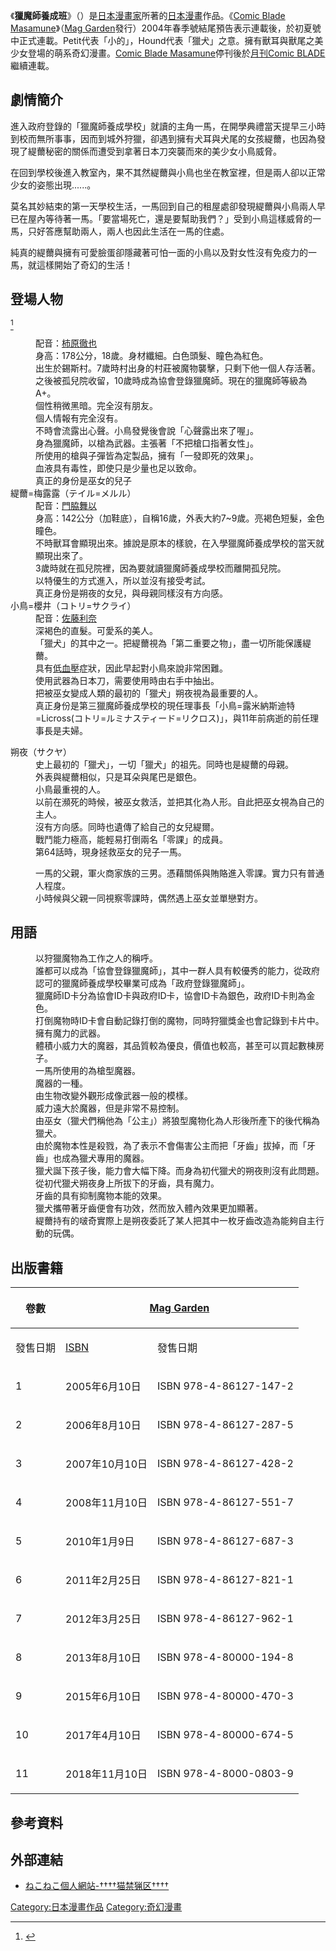 {{refimprove|time=2014-05-05T02:15:09+00:00}}
{{Infobox animanga/Headerofja
|title= 獵魔師養成班
|image= Petit-Hound01.jpg
|size= 200px
|caption= 
|japanese= ぷちはうんど
|english= Petit-Hound
|kana= 
|romaji= Puchi Haundo
|genre= [[奇幻|奇幻]]、[[校園|校園]]
}}
{{Infobox animanga/Manga
|作者= {{lang|ja|ねこねこ}}
|作畫= 
|出版社= {{flagicon|JPN}} [[MAG_Garden|MAG Garden]]<br/>{{flagicon|ROC}} [[東立出版社|東立出版社]]
|其他出版社= 
|連載雜誌= [[Comic_Blade_Masamune|Comic Blade Masamune]]<br/>→[[月刊Comic_BLADE|月刊Comic BLADE]]
|label= ブレイドコミックス
|網路=
|發售日= 
|開始= 2004年
|結束= 
|冊數= 既刊11冊（2018年11月）
|話數= 共79話
|其他= 
}}
{{Infobox animanga/Footerofja}}

《'''獵魔師養成班'''》（{{lang-ja|ぷちはうんど}}）是[[日本漫畫家|日本漫畫家]]{{lang|ja|ねこねこ}}所著的[[日本漫畫|日本漫畫]]作品。《[[Comic_Blade_Masamune|Comic Blade Masamune]]》（[[Mag_Garden|Mag Garden]]發行）2004年春季號結尾預告表示連載後，於初夏號中正式連載。Petit代表「小的」，Hound代表「獵犬」之意。擁有獸耳與獸尾之美少女登場的萌系奇幻漫畫。[[Comic_Blade_Masamune|Comic Blade Masamune]]停刊後於[[月刊Comic_BLADE|月刊Comic BLADE]]繼續連載。

==劇情簡介==
進入政府登錄的「獵魔師養成學校」就讀的主角一馬，在開學典禮當天提早三小時到校而無所事事，因而到城外狩獵，卻遇到擁有犬耳與犬尾的女孩緹薾，也因為發現了緹薾秘密的關係而遭受到拿著日本刀突襲而來的美少女小鳥威脅。

在回到學校後進入教室內，果不其然緹薾與小鳥也坐在教室裡，但是兩人卻以正常少女的姿態出現......。

莫名其妙結束的第一天學校生活，一馬回到自己的租屋處卻發現緹薾與小鳥兩人早已在屋內等待著一馬。「要當場死亡，還是要幫助我們？」受到小鳥這樣威脅的一馬，只好答應幫助兩人，兩人也因此生活在一馬的住處。

純真的緹薾與擁有可愛臉蛋卻隱藏著可怕一面的小鳥以及對女性沒有免疫力的一馬，就這樣開始了奇幻的生活！

==登場人物==
<ref name="introduce">{{cite web | title=Mag Garden官網作品介紹 | url=http://comic.mag-garden.co.jp/812/848.html | publisher=[[Mag_Garden|株式會社マッグガーデン]] | language=ja | access-date=2014-05-07 | archive-date=2015-12-18 | archive-url=https://web.archive.org/web/20151218234451/http://comic.mag-garden.co.jp/812/848.html | dead-url=no }}</ref>
; {{nihongo|一馬·七鳩|カズマ=ナハト}}
:配音：[[柿原徹也|柿原徹也]]
:身高：178公分，18歲。身材纖細。白色頭髮、瞳色為紅色。
:出生於錫斯村。7歲時村出身的村莊被魔物襲擊，只剩下他一個人存活著。之後被孤兒院收留，10歲時成為協會登錄獵魔師。現在的獵魔師等級為A+。
:個性稍微黑暗。完全沒有朋友。
:個人情報有完全沒有。
:不時會流露出心聲。小鳥發覺後會說「心聲露出來了喔」。
:身為獵魔師，以槍為武器。主張著「不把槍口指著女性」。
:所使用的槍與子彈皆為定製品，擁有「一發即死的效果」。
:血液具有毒性，即使只是少量也足以致命。
:真正的身份是巫女的兒子
;緹薾=梅露露（テイル=メルル）
:配音：[[門脇舞以|門脇舞以]]
:身高：142公分（加鞋底），自稱16歲，外表大約7~9歲。亮褐色短髮，金色瞳色。
:不時獸耳會顯現出來。據說是原本的樣貌，在入學獵魔師養成學校的當天就顯現出來了。
:3歲時就在孤兒院裡，因為要就讀獵魔師養成學校而離開孤兒院。
:以特優生的方式進入，所以並沒有接受考試。
:真正身份是朔夜的女兒，與母親同樣沒有方向感。
;小鳥=櫻井（コトリ=サクライ）
:配音：[[佐藤利奈|佐藤利奈]]
:深褐色的直髮。可愛系的美人。
:「獵犬」的其中之一。把緹薾視為「第二重要之物」，盡一切所能保護緹薾。
:具有[[低血壓|低血壓]]症狀，因此早起對小鳥來說非常困難。
:使用武器為日本刀，需要使用時由右手中抽出。
:把被巫女變成人類的最初的「獵犬」朔夜視為最重要的人。
:真正身份是第三獵魔師養成學校的現任理事長「小鳥=露米納斯迪特=Licross(コトリ=ルミナスティード=リクロス)」，與11年前病逝的前任理事長是夫婦。

;朔夜（サクヤ）
:史上最初的「獵犬」，一切「獵犬」的祖先。同時也是緹薾的母親。
:外表與緹薾相似，只是耳朵與尾巴是銀色。
:小鳥最重視的人。
:以前在瀕死的時候，被巫女救活，並把其化為人形。自此把巫女視為自己的主人。
:沒有方向感。同時也遺傳了給自己的女兒緹爾。
:戰鬥能力極高，能輕易打倒兩名「零課」的成員。
:第64話時，現身拯救巫女的兒子一馬。

; {{nihongo|一輝·比爾迪魯·古雷貝爾|}}
: 一馬的父親，軍火商家族的三男。憑藉關係與賄賂進入零課。實力只有普通人程度。
: 小時候與父親一同視察零課時，偶然遇上巫女並單戀對方。

==用語==
;{{nihongo|獵魔師|ハンター|Hunter}}
:以狩獵魔物為工作之人的稱呼。
:誰都可以成為「協會登錄獵魔師」，其中一群人具有較優秀的能力，從政府認可的獵魔師養成學校畢業可成為「政府登錄獵魔師」。
:獵魔師ID卡分為協會ID卡與政府ID卡，協會ID卡為銀色，政府ID卡則為金色。
:打倒魔物時ID卡會自動記錄打倒的魔物，同時狩獵獎金也會記錄到卡片中。
;{{nihongo|魔器|魔器（まき）}}
:擁有魔力的武器。
:體積小威力大的魔器，其品質較為優良，價值也較高，甚至可以買起數棟房子。
:一馬所使用的為槍型魔器。
;{{nihongo|魔獸|魔獣（まじゅう）}}
:魔器的一種。
:由生物改變外觀形成像武器一般的模樣。
:威力遠大於魔器，但是非常不易控制。
;{{nihongo|獵犬|ハウンド|Hound}}
:由巫女（獵犬們稱他為「公主」）將狼型魔物化為人形後所產下的後代稱為獵犬。
:由於魔物本性是殺戮，為了表示不會傷害公主而把「牙齒」拔掉，而「牙齒」也成為獵犬專用的魔器。
:獵犬誕下孩子後，能力會大幅下降。而身為初代獵犬的朔夜則沒有此問題。
;{{nihongo|牙齒|牙（きば）}}
:從初代獵犬朔夜身上所拔下的牙齒，具有魔力。
:牙齒的具有抑制魔物本能的效果。
:獵犬攜帶著牙齒便會有功效，然而放入體內效果更加顯著。
:緹薾持有的啵奇實際上是朔夜委託了某人把其中一枚牙齒改造為能夠自主行動的玩偶。

==出版書籍==
{| class="wikitable" style="font-size:small"
!rowspan="2"| 卷數 
!colspan="2"| {{flagicon|Japan}} [[Mag_Garden|Mag Garden]]
!colspan="2"| {{flagicon|ROC}} [[東立出版社|東立出版社]]
|-
!發售日期!![[ISBN|ISBN]]!!發售日期!!ISBN
|-
! 1 
| 2005年6月10日 || ISBN 978-4-86127-147-2
| 2006年1月5日 || ISBN 978-986-11-7736-1
|-
! 2 
| 2006年8月10日 || ISBN 978-4-86127-287-5
| 2007年4月10日 || ISBN 978-986-11-7737-3
|-
! 3 
| 2007年10月10日 || ISBN 978-4-86127-428-2
| 2007年12月30日 || ISBN 978-986-10-0706-9
|-
! 4 
| 2008年11月10日 || ISBN 978-4-86127-551-7
| 2009年3月15日 || ISBN 978-986-10-2848-4
|-
! 5 
| 2010年1月9日 || ISBN 978-4-86127-687-3
| 2010年12月25日 || ISBN 978-986-10-5189-5
|-
! 6
| 2011年2月25日 || ISBN 978-4-86127-821-1
| 2012年1月25日 || ISBN 978-986-10-7436-8
|-
! 7 
| 2012年3月25日 || ISBN 978-4-86127-962-1
| 2012年10月30日 || ISBN 978-986-10-9918-7
|-
! 8
| 2013年8月10日 || ISBN 978-4-80000-194-8
| 2014年4月14日 || ISBN 978-986-337-465-7
|-
! 9
| 2015年6月10日 || ISBN 978-4-80000-470-3
| 2016年4月29日 || ISBN 978-986-431-833-9
|-
! 10
| 2017年4月10日 || ISBN 978-4-80000-674-5
| 2018年8月20日 || ISBN 978-986-486-313-6
|-
! 11
| 2018年11月10日||ISBN 978-4-8000-0803-9
| 2022年1月10日 || ISBN 978-957-26-2303-9
|}

==參考資料==
{{Reflist}}

==外部連結==
* [http://www.s1.inets.jp/~nekoneko/ ねこねこ個人網站-††††猫禁猟区††††] {{Wayback|url=http://www.s1.inets.jp/~nekoneko/ |date=20151008045329 }}{{ja}}

{{月刊Comic BLADE連載中}}
{{DEFAULTSORT:Puchi Haundo}}
[[Category:日本漫畫作品|Category:日本漫畫作品]]
[[Category:奇幻漫畫|Category:奇幻漫畫]]
